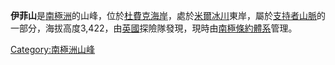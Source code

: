 {{Coord|85|4|S|169|38|E|source:GNIS|display=title}}

'''伊菲山'''是[[南極洲|南極洲]]的山峰，位於[[杜費克海岸|杜費克海岸]]，處於[[米爾冰川|米爾冰川]]東岸，屬於[[支持者山脈|支持者山脈]]的一部分，海拔高度3,422，由[[英國|英國]]探險隊發現，現時由[[南極條約體系|南極條約體系]]管理。

{{DEFAULTSORT:Mount Iveagh}}
[[Category:南極洲山峰|Category:南極洲山峰]]


{{DufekCoast-geo-stub}}